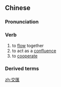 {{also|交汇}}
==Chinese==
{{zh-forms|s=交汇}}

===Pronunciation===
{{zh-pron
|m=jiāohuì
|cat=v
}}

===Verb===
{{zh-verb}}

# to [[flow]] together
# to act as a [[confluence]]
# to [[cooperate]]

===Derived terms===
{{zh-der|交匯點}}

[[zh:交匯]]